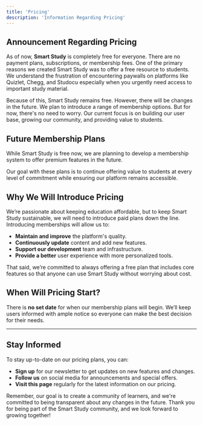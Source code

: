 ```yaml
---
title: 'Pricing'
description: 'Information Regarding Pricing'
---
```


## Announcement Regarding Pricing

As of now, **Smart Study** is completely free for everyone. There are no payment plans, subscriptions, or membership fees. One of the primary reasons we created Smart Study was to offer a free resource to students. We understand the frustration of encountering paywalls on platforms like Quizlet, Chegg, and Studocu especially when you urgently need access to important study material.

Because of this, Smart Study remains free. However, there will be changes in the future. We plan to introduce a range of membership options. But for now, there's no need to worry. Our current focus is on building our user base, growing our community, and providing value to students.

## Future Membership Plans

While Smart Study is free now, we are planning to develop a membership system to offer premium features in the future. 

Our goal with these plans is to continue offering value to students at every level of commitment while ensuring our platform remains accessible. 

## Why We Will Introduce Pricing

We’re passionate about keeping education affordable, but to keep Smart Study sustainable, we will need to introduce paid plans down the line. Introducing memberships will allow us to:

- **Maintain and improve** the platform's quality.
- **Continuously update** content and add new features.
- **Support our development** team and infrastructure.
- **Provide a better** user experience with more personalized tools.

That said, we’re committed to always offering a free plan that includes core features so that anyone can use Smart Study without worrying about cost.

## When Will Pricing Start?

There is **no set date** for when our membership plans will begin. We’ll keep users informed with ample notice so everyone can make the best decision for their needs.

---

## Stay Informed

To stay up-to-date on our pricing plans, you can:

- **Sign up** for our newsletter to get updates on new features and changes.
- **Follow us** on social media for announcements and special offers.
- **Visit this page** regularly for the latest information on our pricing.

Remember, our goal is to create a community of learners, and we're committed to being transparent about any changes in the future. Thank you for being part of the Smart Study community, and we look forward to growing together!
